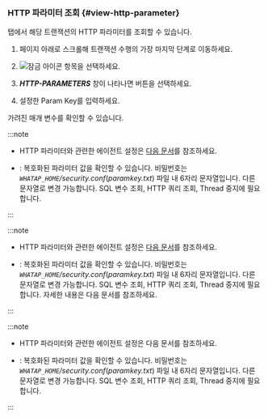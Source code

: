 ### HTTP 파라미터 조회 {#view-http-parameter}

<Cmdname sid="TTL06126" className="uitext" /> 탭에서 해당 트랜잭션의 HTTP 파라미터를 조회할 수 있습니다. 

1. 페이지 아래로 스크롤해 트랜잭션 수행의 가장 마지막 단계로 이동하세요. 

1. ![잠금 아이콘](/img/ic-lock.svg) <Cmdname sid="TTL06520" className="uitext" /> 항목을 선택하세요.

1. ***HTTP-PARAMETERS*** 창이 나타나면 <Cmdname sid="BTN06764" className="uitext" /> 버튼을 선택하세요.

1. 설정한 Param Key를 입력하세요.

가려진 매개 변수를 확인할 수 있습니다.

<Xclude product='java,kubernetes'>

:::note

* HTTP 파라미터와 관련한 에이전트 설정은 [다음 문서](agent-transaction#profile_http_parameter)를 참조하세요.

* <Cmdname sid="BTN06764" className="uitext" />: 복호화된 파라미터 값을 확인할 수 있습니다. 비밀번호는 <em><code>WHATAP_HOME</code>/security.conf</em>(<em>paramkey.txt</em>) 파일 내 6자리 문자열입니다. 다른 문자열로 변경 가능합니다. SQL 변수 조회, HTTP 쿼리 조회, Thread 중지에 필요합니다.

:::

</Xclude>

<InDoc product='java'>

:::note

* HTTP 파라미터와 관련한 에이전트 설정은 [다음 문서](agent-transaction#profile_http_parameter)를 참조하세요.

* <Cmdname sid="BTN06764" className="uitext" />: 복호화된 파라미터 값을 확인할 수 있습니다. 비밀번호는 <em><code>WHATAP_HOME</code>/security.conf</em>(<em>paramkey.txt</em>) 파일 내 6자리 문자열입니다. 다른 문자열로 변경 가능합니다. SQL 변수 조회, HTTP 쿼리 조회, Thread 중지에 필요합니다. 자세한 내용은 <Link to="install-agent#security">다음 문서</Link>를 참조하세요.

:::

</InDoc>

<InDoc product='kubernetes'>

:::note

* HTTP 파라미터와 관련한 에이전트 설정은 <Link to="../java/agent-transaction#profile_http_parameter" target="_blank">다음 문서</Link>를 참조하세요.

* <Cmdname sid="BTN06764" className="uitext" />: 복호화된 파라미터 값을 확인할 수 있습니다. 비밀번호는 <em><code>WHATAP_HOME</code>/security.conf</em>(<em>paramkey.txt</em>) 파일 내 6자리 문자열입니다. 다른 문자열로 변경 가능합니다. SQL 변수 조회, HTTP 쿼리 조회, Thread 중지에 필요합니다.

:::

</InDoc>